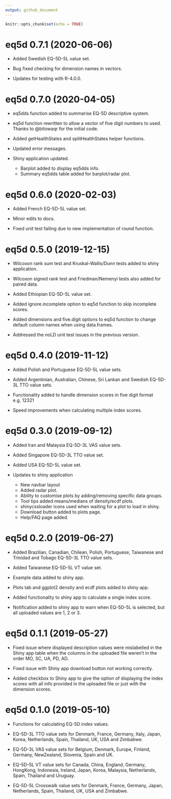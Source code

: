 ```yaml
---
output: github_document
---
```


<!-- NEWS.md is generated from NEWS.Rmd. Please edit that file -->

```r
knitr::opts_chunk$set(echo = TRUE)
```
# eq5d 0.7.1 (2020-06-06)

* Added Swedish EQ-5D-5L value set.

* Bug fixed checking for dimension names in vectors.

* Updates for testing with R-4.0.0.

# eq5d 0.7.0 (2020-04-05)

* eq5dds function added to summarise EQ-5D descriptive system.

* eq5d function rewritten to allow a vector of five digit numbers to used. Thanks to @bitowaqr for the initial code.

* Added getHealthStates and splitHealthStates helper functions.

* Updated error messages.

* Shiny application updated.
    * Barplot added to display eq5dds info.
    * Summary eq5dds table added for barplot/radar plot.

# eq5d 0.6.0 (2020-02-03)

* Added French EQ-5D-5L value set.

* Minor edits to docs.

* Fixed unit test failing due to new implementation of round function.

# eq5d 0.5.0 (2019-12-15)

* Wilcoxon rank sum test and Kruskal-Wallis/Dunn tests added to shiny application.

* Wilcoxon signed rank test and Friedman/Nemenyi tests also added for paired data.

* Added Ethiopian EQ-5D-5L value set.

* Added ignore.incomplete option to eq5d function to skip incomplete scores.

* Added dimensions and five.digit options to eq5d function to change default column names when using data.frames.

* Addressed the noLD unit test issues in the previous version.


# eq5d 0.4.0 (2019-11-12)

* Added Polish and Portuguese EQ-5D-5L value sets.

* Added Argentinian, Australian, Chinese, Sri Lankan and Swedish EQ-5D-3L TTO value sets.

* Functionality added to handle dimension scores in five digit format e.g. 12321

* Speed improvements when calculating multiple index scores.

# eq5d 0.3.0 (2019-09-12)

* Added Iran and Malaysia EQ-5D-3L VAS value sets.

* Added Singapore EQ-5D-3L TTO value set.

* Added USA EQ-5D-5L value set.

* Updates to shiny application
    * New navbar layout
    * Added radar plot.
    * Ability to customise plots by adding/removing specific data groups.
    * Tool tips added means/medians of density/ecdf plots.
    * shinycssloader icons used when waiting for a plot to load in shiny.
    * Download button added to plots page.
    * Help/FAQ page added.

# eq5d 0.2.0 (2019-06-27)

* Added Brazilian, Canadian, Chilean, Polish, Portuguese, Taiwanese and Trinidad and Tobago EQ-5D-3L TTO value sets.

* Added Taiwanese EQ-5D-5L VT value set.

* Example data added to shiny app.

* Plots tab and ggplot2 density and ecdf plots added to shiny app.

* Added functionality to shiny app to calculate a single index score.

* Notification added to shiny app to warn when EQ-5D-5L is selected, but all uploaded values are 1, 2 or 3.

# eq5d 0.1.1 (2019-05-27)

* Fixed issue where displayed description values were mislabelled in the Shiny app table when the columns in the uploaded file weren't in the order MO, SC, UA, PD, AD.

* Fixed issue with Shiny app download button not working correctly.

* Added checkbox to Shiny app to give the option of displaying the index scores with all info provided in the uploaded file or just with the dimension scores.

# eq5d 0.1.0 (2019-05-10)

* Functions for calculating EQ-5D index values.

* EQ-5D-3L TTO value sets for Denmark, France, Germany, Italy, Japan, Korea, Netherlands, Spain, Thailand, UK, USA and Zimbabwe.

* EQ-5D-3L VAS value sets for Belgium, Denmark, Europe, Finland, Germany, NewZealand, Slovenia, Spain and UK.

* EQ-5D-5L VT value sets for Canada, China, England, Germany, HongKong, Indonesia, Ireland, Japan, Korea, Malaysia, Netherlands, Spain, Thailand and Uruguay.

* EQ-5D-5L Crosswalk value sets for Denmark, France, Germany, Japan, Netherlands, Spain, Thailand, UK, USA and Zimbabwe.

